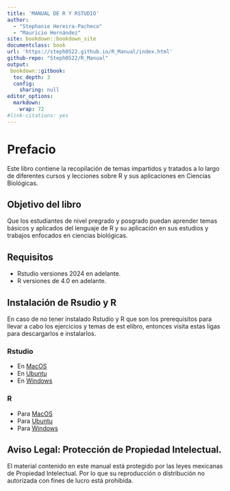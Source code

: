 ---
title: 'MANUAL DE R Y RSTUDIO'
author:
  - "Stephanie Hereira-Pacheco"
  - "Mauricio Hernández"
site: bookdown::bookdown_site
documentclass: book
url: 'https://steph0522.github.io/R_Manual/index.html'
github-repo: "Steph0522/R_Manual"
output:
 bookdown::gitbook:
  toc_depth: 3 
  config:
    sharing: null
editor_options: 
  markdown: 
    wrap: 72
#link-citations: yes
---



#  Prefacio {-}

Este libro contiene la recopilación de temas impartidos y tratados a lo largo de diferentes cursos y lecciones sobre R y sus aplicaciones en Ciencias Biológicas. 


## Objetivo del libro

Que los estudiantes de nivel pregrado y posgrado puedan aprender temas básicos y aplicados del lenguaje de R y su aplicación en sus estudios y trabajos enfocados en ciencias biológicas.


## **Requisitos**

- Rstudio versiones 2024 en adelante.
- R versiones de 4.0 en adelante.

## Instalación de Rsudio y R

En caso de no tener instalado Rstudio y R que son los prerequisitos para llevar a cabo los ejercicios y temas de est elibro, entonces visita estas ligas para descargarlos e instalarlos.


### Rstudio

- En [MacOS](https://download1.rstudio.org/electron/macos/RStudio-2024.12.1-563.dmg)
- En [Ubuntu](https://download1.rstudio.org/electron/jammy/amd64/rstudio-2024.12.1-563-amd64.deb)
- En [Windows](https://download1.rstudio.org/electron/windows/RStudio-2024.12.1-563.exe)

### R

- Para [MacOS](https://cran.r-project.org/bin/macosx/)
- Para [Ubuntu](https://cran.r-project.org/bin/linux/ubuntu/)
- Para [Windows](https://cran.r-project.org/bin/windows/base/)


## Aviso Legal: Protección de Propiedad Intelectual.

El material contenido en este manual está protegido por las leyes mexicanas de Propiedad Intelectual. Por lo que su reproducción o distribución no autorizada con fines de lucro está prohibida.